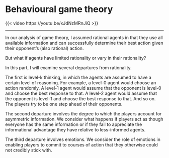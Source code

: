 # Behavioural game theory

::: {.content-visible when-format="html"}

{{< video https://youtu.be/xJdNzMRnJiQ >}}

---

:::
In our analysis of game theory, I assumed rational agents in that they use all available information and can successfully determine their best action given their opponent's (also rational) action.

But what if agents have limited rationality or vary in their rationality?

In this part, I will examine several departures from rationality.

The first is level-k thinking, in which the agents are assumed to have a certain level of reasoning. For example, a level-0 agent would choose an action randomly. A level-1 agent would assume that the opponent is level-0 and choose the best response to that. A level-2 agent would assume that the opponent is level-1 and choose the best response to that. And so on. The players try to be one step ahead of their opponents.

The second departure involves the degree to which the players account for asymmetric information. We consider what happens if players act as though everyone has the same information or if they fail to appreciate the informational advantage they have relative to less-informed agents.

The third departure involves emotions. We consider the role of emotions in enabling players to commit to courses of action that they otherwise could not credibly stick with.
